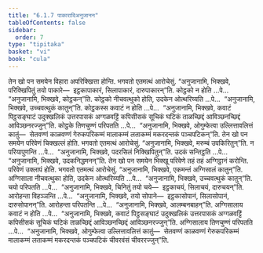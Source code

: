 ```yaml
---
title: "6.1.7 पाकारादिअनुजानन"
tableOfContents: false
sidebar:
  order: 7
type: "tipitaka"
basket: "vi"
book: "cula"
---
```



<DynamicBreadcrumb />

<Division number="302" book="cula">

<Paragraph number="1302" book="cula">
तेन खो पन समयेन विहारा अपरिक्खित्ता होन्ति. भगवतो एतमत्थं आरोचेसुं. “अनुजानामि, भिक्खवे, परिक्खिपितुं तयो पाकारे—  इट्ठकापाकारं, सिलापाकारं, दारुपाकारन्”ति. कोट्ठको न होति …पे…  “अनुजानामि, भिक्खवे, कोट्ठकन्”ति. कोट्ठको नीचवत्थुको होति, उदकेन ओत्थरिय्यति …पे…  “अनुजानामि, भिक्खवे, उच्चवत्थुकं कातुन्”ति. कोट्ठकस्स कवाटं न होति …पे…  “अनुजानामि, भिक्खवे, कवाटं पिट्ठसङ्घाटं उदुक्खलिकं उत्तरपासकं अग्गळवट्टिं कपिसीसकं सूचिकं घटिकं ताळच्छिद्दं आविञ्छनच्छिद्दं आविञ्छनरज्जुन्”ति. कोट्ठके तिणचुण्णं परिपतति …पे…  “अनुजानामि, भिक्खवे, ओगुम्फेत्वा उल्लित्तावलित्तं कातुं—  सेतवण्णं काळवण्णं गेरुकपरिकम्मं मालाकम्मं लताकम्मं मकरदन्तकं पञ्चपटिकन्”ति.
</Paragraph>

<Paragraph number="1303" book="cula">
तेन खो पन समयेन परिवेणं चिक्खल्लं होति. भगवतो एतमत्थं आरोचेसुं. “अनुजानामि, भिक्खवे, मरुम्बं उपकिरितुन्”ति. न परियापुणन्ति …पे…  “अनुजानामि, भिक्खवे, पदरसिलं निक्खिपितुन्”ति. उदकं सन्तिट्ठति …पे…  “अनुजानामि, भिक्खवे, उदकनिद्धमनन्”ति.
</Paragraph>

<Paragraph number="1304" book="cula">
तेन खो पन समयेन भिक्खू परिवेणे तहं तहं अग्गिट्ठानं करोन्ति. परिवेणं उक्लापं होति. भगवतो एतमत्थं आरोचेसुं. “अनुजानामि, भिक्खवे, एकमन्तं अग्गिसालं कातुन्”ति. अग्गिसाला नीचवत्थुका होति, उदकेन ओत्थरिय्यति …पे…  “अनुजानामि, भिक्खवे, उच्चवत्थुकं कातुन्”ति. चयो परिपतति …पे…  “अनुजानामि, भिक्खवे, चिनितुं तयो चये—  इट्ठकाचयं, सिलाचयं, दारुचयन्”ति. आरोहन्ता विहञ्ञन्ति …पे…  “अनुजानामि, भिक्खवे, तयो सोपाने—  इट्ठकासोपानं, सिलासोपानं, दारुसोपानन्”ति. आरोहन्ता परिपतन्ति …पे…  “अनुजानामि, भिक्खवे, आलम्बनबाहन्”ति. अग्गिसालाय कवाटं न होति …पे…  “अनुजानामि, भिक्खवे, कवाटं पिट्ठसङ्घाटं उदुक्खलिकं उत्तरपासकं अग्गळवट्टिं कपिसीसकं सूचिकं घटिकं ताळच्छिद्दं आविञ्छनच्छिद्दं आविञ्छनरज्जुन्”ति. अग्गिसालाय तिणचुण्णं परिपतति …पे…  “अनुजानामि, भिक्खवे, ओगुम्फेत्वा उल्लित्तावलित्तं कातुं—  सेतवण्णं काळवण्णं गेरुकपरिकम्मं मालाकम्मं लताकम्मं मकरदन्तकं पञ्चपटिकं चीवरवंसं चीवररज्जुन्”ति.
</Paragraph>
</Division>